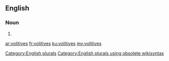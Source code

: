 ==English==

===Noun===
{{head|en}}

# {{plural of|volitive}}

[[Category:English plurals]][[Category:English plurals using obsolete wikisyntax]]

[[ar:volitives]]
[[fr:volitives]]
[[ku:volitives]]
[[my:volitives]]